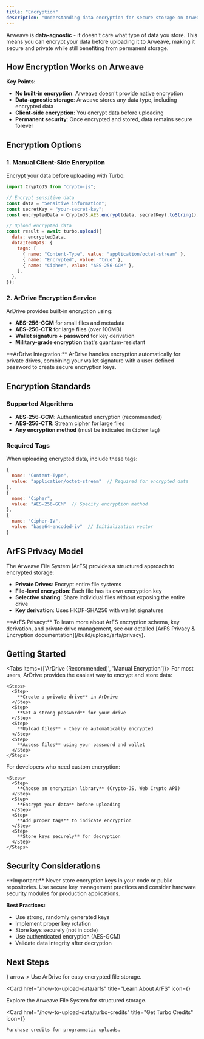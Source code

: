 ```yaml
---
title: "Encryption"
description: "Understanding data encryption for secure storage on Arweave"
---
```


Arweave is **data-agnostic** - it doesn't care what type of data you store. This means you can encrypt your data before uploading it to Arweave, making it secure and private while still benefiting from permanent storage.

## How Encryption Works on Arweave

**Key Points:**

- **No built-in encryption**: Arweave doesn't provide native encryption
- **Data-agnostic storage**: Arweave stores any data type, including encrypted data
- **Client-side encryption**: You encrypt data before uploading
- **Permanent security**: Once encrypted and stored, data remains secure forever

## Encryption Options

### 1. Manual Client-Side Encryption

Encrypt your data before uploading with Turbo:

```js
import CryptoJS from "crypto-js";

// Encrypt sensitive data
const data = "Sensitive information";
const secretKey = "your-secret-key";
const encryptedData = CryptoJS.AES.encrypt(data, secretKey).toString();

// Upload encrypted data
const result = await turbo.upload({
  data: encryptedData,
  dataItemOpts: {
    tags: [
      { name: "Content-Type", value: "application/octet-stream" },
      { name: "Encrypted", value: "true" },
      { name: "Cipher", value: "AES-256-GCM" },
    ],
  },
});
```

### 2. ArDrive Encryption Service

ArDrive provides built-in encryption using:

- **AES-256-GCM** for small files and metadata
- **AES-256-CTR** for large files (over 100MB)
- **Wallet signature + password** for key derivation
- **Military-grade encryption** that's quantum-resistant

<Callout type="info">
  **ArDrive Integration:** ArDrive handles encryption automatically for private
  drives, combining your wallet signature with a user-defined password to create
  secure encryption keys.
</Callout>

## Encryption Standards

### Supported Algorithms

- **AES-256-GCM**: Authenticated encryption (recommended)
- **AES-256-CTR**: Stream cipher for large files
- **Any encryption method** (must be indicated in `Cipher` tag)

### Required Tags

When uploading encrypted data, include these tags:

```js
{
  name: "Content-Type",
  value: "application/octet-stream"  // Required for encrypted data
},
{
  name: "Cipher",
  value: "AES-256-GCM"  // Specify encryption method
},
{
  name: "Cipher-IV",
  value: "base64-encoded-iv"  // Initialization vector
}
```

## ArFS Privacy Model

The Arweave File System (ArFS) provides a structured approach to encrypted storage:

- **Private Drives**: Encrypt entire file systems
- **File-level encryption**: Each file has its own encryption key
- **Selective sharing**: Share individual files without exposing the entire drive
- **Key derivation**: Uses HKDF-SHA256 with wallet signatures

<Callout type="info">
  **ArFS Privacy:** To learn more about ArFS encryption schema, key derivation,
  and private drive management, see our detailed [ArFS Privacy & Encryption
  documentation](/build/upload/arfs/privacy).
</Callout>

## Getting Started

<Tabs items={['ArDrive (Recommended)', 'Manual Encryption']}>
  <Tab value="ArDrive (Recommended)">
    For most users, ArDrive provides the easiest way to encrypt and store data:

    <Steps>
      <Step>
        **Create a private drive** in ArDrive
      </Step>
      <Step>
        **Set a strong password** for your drive
      </Step>
      <Step>
        **Upload files** - they're automatically encrypted
      </Step>
      <Step>
        **Access files** using your password and wallet
      </Step>
    </Steps>

  </Tab>

  <Tab value="Manual Encryption">
    For developers who need custom encryption:

    <Steps>
      <Step>
        **Choose an encryption library** (Crypto-JS, Web Crypto API)
      </Step>
      <Step>
        **Encrypt your data** before uploading
      </Step>
      <Step>
        **Add proper tags** to indicate encryption
      </Step>
      <Step>
        **Store keys securely** for decryption
      </Step>
    </Steps>

  </Tab>
</Tabs>

## Security Considerations

<Callout type="warning">
  **Important:** Never store encryption keys in your code or public
  repositories. Use secure key management practices and consider hardware
  security modules for production applications.
</Callout>

**Best Practices:**

- Use strong, randomly generated keys
- Implement proper key rotation
- Store keys securely (not in code)
- Use authenticated encryption (AES-GCM)
- Validate data integrity after decryption

## Next Steps

<Cards>
  <Card 
    href="https://ardrive.io" 
    title="Try ArDrive"
    icon={<Upload />}
    arrow
  >
    Use ArDrive for easy encrypted file storage.
  </Card>

<Card
  href="/how-to-upload-data/arfs"
  title="Learn About ArFS"
  icon={<FolderOpen />}
>
  Explore the Arweave File System for structured storage.
</Card>

  <Card 
    href="/how-to-upload-data/turbo-credits" 
    title="Get Turbo Credits"
    icon={<CreditCard />}
  >
    Purchase credits for programmatic uploads.
  </Card>
</Cards>
